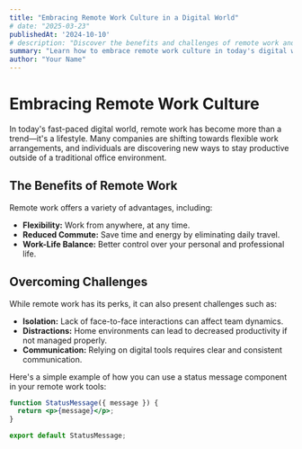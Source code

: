 ```yaml
---
title: "Embracing Remote Work Culture in a Digital World"
# date: "2025-03-23"
publishedAt: '2024-10-10'
# description: "Discover the benefits and challenges of remote work and how to make it work for you."
summary: "Learn how to embrace remote work culture in today's digital world."
author: "Your Name"
---
```



# Embracing Remote Work Culture

In today's fast-paced digital world, remote work has become more than a trend—it's a lifestyle. Many companies are shifting towards flexible work arrangements, and individuals are discovering new ways to stay productive outside of a traditional office environment.

## The Benefits of Remote Work

Remote work offers a variety of advantages, including:

- **Flexibility:** Work from anywhere, at any time.
- **Reduced Commute:** Save time and energy by eliminating daily travel.
- **Work-Life Balance:** Better control over your personal and professional life.

## Overcoming Challenges

While remote work has its perks, it can also present challenges such as:

- **Isolation:** Lack of face-to-face interactions can affect team dynamics.
- **Distractions:** Home environments can lead to decreased productivity if not managed properly.
- **Communication:** Relying on digital tools requires clear and consistent communication.

Here's a simple example of how you can use a status message component in your remote work tools:

```jsx
function StatusMessage({ message }) {
  return <p>{message}</p>;
}

export default StatusMessage;
```
